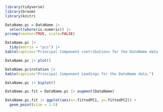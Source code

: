 ```r
library(tidyverse)
library(broom)
library(knitr)
```

```r
DataName.pc = DataName |>
  select(where(is.numeric)) |> 
prcomp(center=TRUE, scale=FALSE)
```


```r
DataName.pc |>
  tidy(matrix = "pcs") |> 
kable(caption="Principal Component contributions for the DataName data.")
```


```r
DataName.pc |> plot()
```


```r
DataName.pc$rotation |>
kable(caption="Principal Component Loadings for the DataName data.")
```


```r
DataName.pc |> biplot()
```

```r
DataName.pc.fit = DataName.pc |> augment(DataName)  
```


```r
DataName.pc.fit |> ggplot(aes(x=.fittedPC1, y=.fittedPC2)) + 
  geom_point(size = 1.5) 
```
